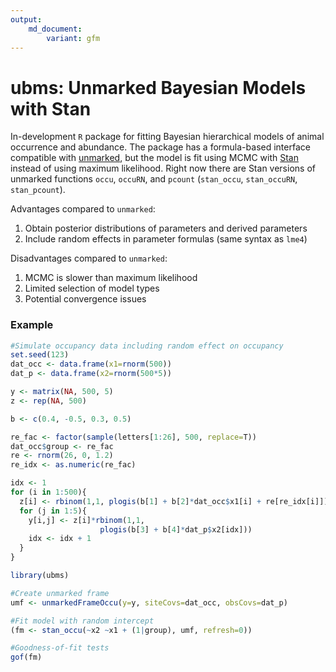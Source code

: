 ```yaml
---
output: 
    md_document:
        variant: gfm
---
```


# ubms: Unmarked Bayesian Models with Stan

In-development `R` package for fitting Bayesian hierarchical models of animal occurrence and abundance.
The package has a formula-based interface compatible with [unmarked](https://cran.r-project.org/web/packages/unmarked/index.html), but the model is fit using MCMC with [Stan](https://mc-stan.org/) instead of using maximum likelihood.
Right now there are Stan versions of unmarked functions `occu`, `occuRN`, and `pcount` (`stan_occu`, `stan_occuRN`, `stan_pcount`).

Advantages compared to `unmarked`:

  1. Obtain posterior distributions of parameters and derived parameters
  2. Include random effects in parameter formulas (same syntax as `lme4`)

Disadvantages compared to `unmarked`:

  1. MCMC is slower than maximum likelihood
  2. Limited selection of model types
  3. Potential convergence issues

### Example

```r
#Simulate occupancy data including random effect on occupancy
set.seed(123)
dat_occ <- data.frame(x1=rnorm(500))
dat_p <- data.frame(x2=rnorm(500*5))

y <- matrix(NA, 500, 5)
z <- rep(NA, 500)

b <- c(0.4, -0.5, 0.3, 0.5)

re_fac <- factor(sample(letters[1:26], 500, replace=T))
dat_occ$group <- re_fac
re <- rnorm(26, 0, 1.2)
re_idx <- as.numeric(re_fac)

idx <- 1
for (i in 1:500){
  z[i] <- rbinom(1,1, plogis(b[1] + b[2]*dat_occ$x1[i] + re[re_idx[i]]))
  for (j in 1:5){
    y[i,j] <- z[i]*rbinom(1,1, 
                    plogis(b[3] + b[4]*dat_p$x2[idx]))
    idx <- idx + 1
  }
}

library(ubms)

#Create unmarked frame
umf <- unmarkedFrameOccu(y=y, siteCovs=dat_occ, obsCovs=dat_p)

#Fit model with random intercept
(fm <- stan_occu(~x2 ~x1 + (1|group), umf, refresh=0))

#Goodness-of-fit tests
gof(fm)
```

